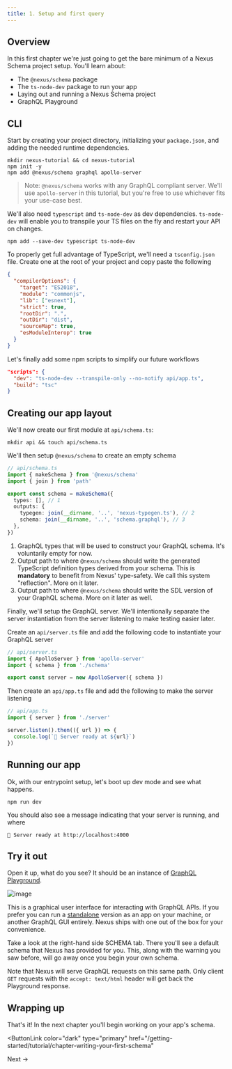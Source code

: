 ```yaml
---
title: 1. Setup and first query
---
```


## Overview

In this first chapter we're just going to get the bare minimum of a Nexus Schema project setup. You'll learn about:

- The `@nexus/schema` package
- The `ts-node-dev` package to run your app
- Laying out and running a Nexus Schema project
- GraphQL Playground

## CLI

Start by creating your project directory, initializing your `package.json`, and adding the needed runtime dependencies.

```bash-symbol
mkdir nexus-tutorial && cd nexus-tutorial
npm init -y
npm add @nexus/schema graphql apollo-server
```

> Note: `@nexus/schema` works with any GraphQL compliant server. We'll use `apollo-server` in this tutorial, but you're free to use whichever fits your use-case best.

We'll also need `typescript` and `ts-node-dev` as dev dependencies. `ts-node-dev` will enable you to transpile your TS files on the fly and restart your API on changes.

```bash-symbol
npm add --save-dev typescript ts-node-dev
```

To properly get full advantage of TypeScript, we'll need a `tsconfig.json` file. Create one at the root of your project and copy paste the following

```json
{
  "compilerOptions": {
    "target": "ES2018",
    "module": "commonjs",
    "lib": ["esnext"],
    "strict": true,
    "rootDir": ".",
    "outDir": "dist",
    "sourceMap": true,
    "esModuleInterop": true
  }
}
```

Let's finally add some npm scripts to simplify our future workflows

```json
"scripts": {
  "dev": "ts-node-dev --transpile-only --no-notify api/app.ts",
  "build": "tsc"
}
```

## Creating our app layout

We'll now create our first module at `api/schema.ts`:

```bash-symbol
mkdir api && touch api/schema.ts
```

We'll then setup `@nexus/schema` to create an empty schema

```ts
// api/schema.ts
import { makeSchema } from '@nexus/schema'
import { join } from 'path'

export const schema = makeSchema({
  types: [], // 1
  outputs: {
    typegen: join(__dirname, '..', 'nexus-typegen.ts'), // 2
    schema: join(__dirname, '..', 'schema.graphql'), // 3
  },
})
```

1. GraphQL types that will be used to construct your GraphQL schema. It's voluntarily empty for now.
1. Output path to where `@nexus/schema` should write the generated TypeScript definition types derived from your schema. This is **mandatory** to benefit from Nexus' type-safety. We call this system "reflection". More on it later.
1. Output path to where `@nexus/schema` should write the SDL version of your GraphQL schema. More on it later as well.

Finally, we'll setup the GraphQL server. We'll intentionally separate the server instantiation from the server listening to make testing easier later.

Create an `api/server.ts` file and add the following code to instantiate your GraphQL server

```ts
// api/server.ts
import { ApolloServer } from 'apollo-server'
import { schema } from './schema'

export const server = new ApolloServer({ schema })
```

Then create an `api/app.ts` file and add the following to make the server listening

```ts
// api/app.ts
import { server } from './server'

server.listen().then(({ url }) => {
  console.log(`🚀 Server ready at ${url}`)
})
```

## Running our app

Ok, with our entrypoint setup, let's boot up dev mode and see what happens.

```bash-symbol
npm run dev
```

You should also see a message indicating that your server is running, and where

```bash-symbol
🚀 Server ready at http://localhost:4000
```

## Try it out

Open it up, what do you see? It should be an instance of [GraphQL Playground](https://github.com/graphql/graphql-playground).

![image](https://user-images.githubusercontent.com/284476/83534302-ae1b7d00-a4be-11ea-9a13-2665bf152e2a.png)

This is a graphical user interface for interacting with GraphQL APIs. If you prefer you can run a [standalone](https://www.electronjs.org/apps/graphql-playground) version as an app on your machine, or another GraphQL GUI entirely. Nexus ships with one out of the box for your convenience.

Take a look at the right-hand side SCHEMA tab. There you'll see a default schema that Nexus has provided for you. This, along with the warning you saw before, will go away once you begin your own schema.

Note that Nexus will serve GraphQL requests on this same path. Only client `GET` requests with the `accept: text/html` header will get back the Playground response.

## Wrapping up

That's it! In the next chapter you'll begin working on your app's schema.

<ButtonLink
  color="dark"
  type="primary"
  href="/getting-started/tutorial/chapter-writing-your-first-schema"
>
  Next &rarr;
</ButtonLink>
